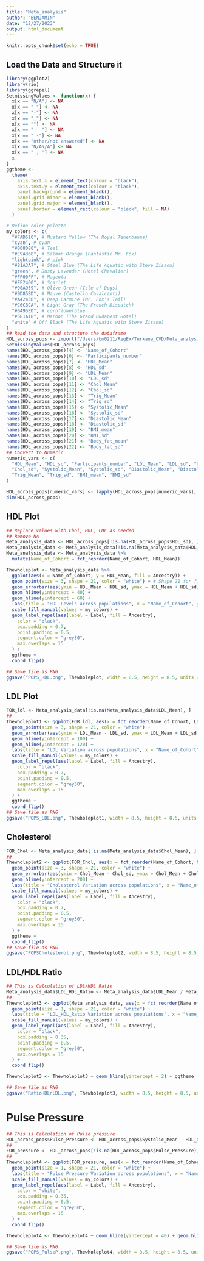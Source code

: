 ```yaml
---
title: "Meta_analysis"
author: "BENJAMIN"
date: "12/27/2023"
output: html_document
---
```


```r
knitr::opts_chunk$set(echo = TRUE)
```
## Load the Data and Structure it
```r
library(ggplot2)
library(rio)
library(ggrepel)
SetmissingValues <- function(x) {
  x[x == "N/A"] <- NA
  x[x == " "] <- NA
  x[x == "-"] <- NA
  x[x == "_"] <- NA
  x[x == ""] <- NA
  x[x == "   "] <- NA
  x[x == " -"] <- NA
  x[x == "other/not answered"] <- NA
  x[x == "N/AN/A"] <- NA
  x[x == " , "] <- NA
  x
}
ggtheme <-
  theme(
    axis.text.x = element_text(colour = "black"),
    axis.text.y = element_text(colour = "black"),
    panel.background = element_blank(),
    panel.grid.minor = element_blank(),
    panel.grid.major = element_blank(),
    panel.border = element_rect(colour = "black", fill = NA)
  )

# Define color palette
my_colors <- c(
  "#FAD510", # Mustard Yellow (The Royal Tenenbaums)
  "cyan", # cyan
  "#008080", # Teal
  "#E9A368", # Salmon Orange (Fantastic Mr. Fox)
  "lightpink", # pink
  "#81A3A7", # Steel Blue (The Life Aquatic with Steve Zissou)
  "green", # Dusty Lavender (Hotel Chevalier)
  "#FF00FF", # Magenta
  "#FF2400", # Scarlet
  "#90A959", # Olive Green (Isle of Dogs)
  "#9D858D", # Mauve (Castello Cavalcanti)
  "#A4243B", # Deep Carmine (Mr. Fox's Tail)
  "#C6C8CA", # Light Gray (The French Dispatch)
  "#6495ED", # cornflowerblue
  "#5B1A18", # Maroon (The Grand Budapest Hotel)
  "white" # Off Black (The Life Aquatic with Steve Zissou)
)
## Read the data and structure the dataframe
HDL_across_pops <- import("/Users/bm0211/RegEx/Turkana_CVD/Meta_analysis_Data_and_Results.xlsx", which = "Meta_analysis_Data")
SetmissingValues(HDL_across_pops)
names(HDL_across_pops)[4] <- "Name_of_Cohort"
names(HDL_across_pops)[6] <- "Participants_number"
names(HDL_across_pops)[7] <- "HDL_Mean"
names(HDL_across_pops)[8] <- "HDL_sd"
names(HDL_across_pops)[9] <- "LDL_Mean"
names(HDL_across_pops)[10] <- "LDL_sd"
names(HDL_across_pops)[11] <- "Chol_Mean"
names(HDL_across_pops)[12] <- "Chol_sd"
names(HDL_across_pops)[13] <- "Trig_Mean"
names(HDL_across_pops)[14] <- "Trig_sd"
names(HDL_across_pops)[15] <- "Systolic_Mean"
names(HDL_across_pops)[16] <- "Systolic_sd"
names(HDL_across_pops)[17] <- "Diastolic_Mean"
names(HDL_across_pops)[18] <- "Diastolic_sd"
names(HDL_across_pops)[19] <- "BMI_mean"
names(HDL_across_pops)[20] <- "BMI_sd"
names(HDL_across_pops)[21] <- "Body_fat_mean"
names(HDL_across_pops)[22] <- "Body_fat_sd"
## Convert to Numeric
numeric_vars <- c(
  "HDL_Mean", "HDL_sd", "Participants_number", "LDL_Mean", "LDL_sd", "Chol_Mean",
  "Chol_sd", "Systolic_Mean", "Systolic_sd", "Diastolic_Mean", "Diastolic_sd",
  "Trig_Mean", "Trig_sd", "BMI_mean", "BMI_sd"
)

HDL_across_pops[numeric_vars] <- lapply(HDL_across_pops[numeric_vars], as.numeric)
dim(HDL_across_pops)
```
## HDL Plot
```r
## Replace values with Chol, HDL, LDL as needed
## Remove NA
Meta_analysis_data <- HDL_across_pops[!is.na(HDL_across_pops$HDL_sd), ]
Meta_analysis_data <- Meta_analysis_data[!is.na(Meta_analysis_data$HDL_Mean), ]
Meta_analysis_data <- Meta_analysis_data %>%
  mutate(Name_of_Cohort = fct_reorder(Name_of_Cohort, HDL_Mean))

Thewholeplot <- Meta_analysis_data %>%
  ggplot(aes(x = Name_of_Cohort, y = HDL_Mean, fill = Ancestry)) +
  geom_point(size = 3, shape = 21, color = "white") + # Shape 21 for filled points
  geom_errorbar(aes(ymin = HDL_Mean - HDL_sd, ymax = HDL_Mean + HDL_sd), width = 0.2) +
  geom_hline(yintercept = 40) +
  geom_hline(yintercept = 60) +
  labs(title = "HDL Levels across populations", x = "Name_of_Cohort", y = "HDL Level (mg/dL)") +
  scale_fill_manual(values = my_colors) +
  geom_label_repel(aes(label = Label, fill = Ancestry),
    color = "black",
    box.padding = 0.7,
    point.padding = 0.5,
    segment.color = "grey50",
    max.overlaps = 15
  ) +
  ggtheme +
  coord_flip()

## Save file as PNG
ggsave("POPS_HDL.png", Thewholeplot, width = 8.5, height = 8.5, units = "in", dpi = 600)
```
## LDL Plot
```r
FOR_ldl <- Meta_analysis_data[!is.na(Meta_analysis_data$LDL_Mean), ]
##
Thewholeplot1 <- ggplot(FOR_ldl, aes(x = fct_reorder(Name_of_Cohort, LDL_Mean), y = LDL_Mean, fill = Ancestry)) +
  geom_point(size = 3, shape = 21, color = "white") +
  geom_errorbar(aes(ymin = LDL_Mean - LDL_sd, ymax = LDL_Mean + LDL_sd, width = 0.2)) +
  geom_hline(yintercept = 100) +
  geom_hline(yintercept = 120) +
  labs(title = "LDL Variation across populations", x = "Name_of_Cohort", y = " LDL Level (mg/dL)") +
  scale_fill_manual(values = my_colors) +
  geom_label_repel(aes(label = Label, fill = Ancestry),
    color = "black",
    box.padding = 0.7,
    point.padding = 0.5,
    segment.color = "grey50",
    max.overlaps = 15
  ) +
  ggtheme +
  coord_flip()
## Save file as PNG
ggsave("POPS_LDL.png", Thewholeplot1, width = 8.5, height = 8.5, units = "in", dpi = 600)
```

## Cholesterol
```r
FOR_Chol <- Meta_analysis_data[!is.na(Meta_analysis_data$Chol_Mean), ]
##
Thewholeplot2 <- ggplot(FOR_Chol, aes(x = fct_reorder(Name_of_Cohort, Chol_Mean), y = Chol_Mean, fill = Ancestry)) +
  geom_point(size = 3, shape = 21, color = "white") +
  geom_errorbar(aes(ymin = Chol_Mean - Chol_sd, ymax = Chol_Mean + Chol_sd, width = .2)) +
  geom_hline(yintercept = 200) +
  labs(title = "Cholesterol Variation across populations", x = "Name_of_Cohort", y = " Chol Level (mg/dL)") +
  scale_fill_manual(values = my_colors) +
  geom_label_repel(aes(label = Label, fill = Ancestry),
    color = "black",
    box.padding = 0.7,
    point.padding = 0.5,
    segment.color = "grey50",
    max.overlaps = 15
  ) +
  ggtheme +
  coord_flip()
## Save file as PNG
ggsave("POPSCholesterol.png", Thewholeplot2, width = 8.5, height = 8.5, units = "in", dpi = 600)
```
## LDL/HDL Ratio
```r
## This is Calculation of LDL/HDL Ratio
Meta_analysis_data$LDL_HDL_Ratio <- Meta_analysis_data$LDL_Mean / Meta_analysis_data$HDL_Mean
##
Thewholeplot3 <- ggplot(Meta_analysis_data, aes(x = fct_reorder(Name_of_Cohort, LDL_HDL_Ratio), y = LDL_HDL_Ratio, fill = Ancestry)) +
  geom_point(size = 1, shape = 21, color = "white") +
  labs(title = "LDL_HDL_Ratio Variation across populations", x = "Name_of_Cohort", y = "LDL/HDL Ratio") +
  scale_fill_manual(values = my_colors) +
  geom_label_repel(aes(label = Label, fill = Ancestry),
    color = "black",
    box.padding = 0.35,
    point.padding = 0.5,
    segment.color = "grey50",
    max.overlaps = 15
  ) +
  coord_flip()

Thewholeplot3 <- Thewholeplot3 + geom_hline(yintercept = 2) + ggtheme

## Save file as PNG
ggsave("RatioHDLnLDL.png", Thewholeplot3, width = 8.5, height = 8.5, units = "in", dpi = 600)
```
# Pulse Pressure
```r
## This is Calculation of Pulse pressure
HDL_across_pops$Pulse_Pressure <- HDL_across_pops$Systolic_Mean - HDL_across_pops$Diastolic_Mean
##
FOR_pressure <- HDL_across_pops[!is.na(HDL_across_pops$Pulse_Pressure), ]
##
Thewholeplot4 <- ggplot(FOR_pressure, aes(x = fct_reorder(Name_of_Cohort, Pulse_Pressure), y = Pulse_Pressure, fill = Ancestry)) +
  geom_point(size = 1, shape = 21, color = "white") +
  labs(title = "Pulse Pressure Variation across populations", x = "Name_of_Cohort", y = "Pulse_Pressure (mmHg)") +
  scale_fill_manual(values = my_colors) +
  geom_label_repel(aes(label = Label, fill = Ancestry),
    color = "white",
    box.padding = 0.35,
    point.padding = 0.5,
    segment.color = "grey50",
    max.overlaps = 15
  ) +
  coord_flip()

Thewholeplot4 <- Thewholeplot4 + geom_hline(yintercept = 40) + geom_hline(yintercept = 60) + ggtheme

## Save file as PNG
ggsave("POPS_PulseP.png", Thewholeplot4, width = 8.5, height = 8.5, units = "in", dpi = 600)
```